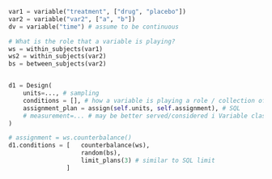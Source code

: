 ```Python
var1 = variable("treatment", ["drug", "placebo"])
var2 = variable("var2", ["a", "b"])
dv = variable("time") # assume to be continuous

# What is the role that a variable is playing?
ws = within_subjects(var1)
ws2 = within_subjects(var2)
bs = between_subjects(var2)


d1 = Design(
    units=..., # sampling
    conditions = [], # how a variable is playing a role / collection of constraints? # SMT
    assignment_plan = assign(self.units, self.assignment), # SQL 
    # measurement=... # may be better served/considered i Variable class, during variable declaration
)

# assignment = ws.counterbalance()
d1.conditions = [   counterbalance(ws), 
                    random(bs), 
                    limit_plans(3) # similar to SQL limit
                ]


```